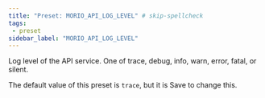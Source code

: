 ```yaml
---
title: "Preset: MORIO_API_LOG_LEVEL" # skip-spellcheck
tags:
 - preset
sidebar_label: "MORIO_API_LOG_LEVEL"
---
```


Log level of the API service. One of trace, debug, info, warn, error, fatal, or silent.

<Note>

The default value of this preset is `trace`, but it is <Label style="success">Save</Label> to change this.

</Note>
